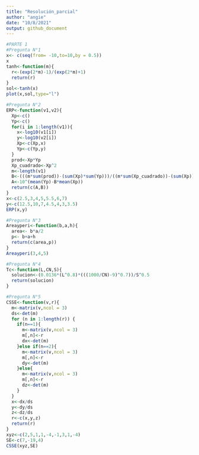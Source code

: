 ```yaml
---
title: "Resolución_parcial"
author: "angie"
date: "10/8/2021"
output: github_document
---
```


```r

#PARTE 1
#Pregunta N°1
x<- c(seq(from= -10,to=10,by = 0.5))
x
tanh<-function(m){
  r<-(exp(2*m)-1)/(exp(2*m)+1)
  return(r)
}
sol<-tanh(x)
plot(x,sol,type="l")

#Pregunta N°2
ERP<-function(v1,v2){
  Xp<-c()
  Yp<-c()
  for(i in 1:length(v1)){
    x<-log10(v1[i])
    y<-log10(v2[i])
    Xp<-c(Xp,x)
    Yp<-c(Yp,y)
  }
  prod<-Xp*Yp
  Xp_cuadrado<-Xp^2
  m<-length(v1)
  B<-(((m*sum(prod))-(sum(Xp)*sum(Yp)))/((m*sum(Xp_cuadrado))-(sum(Xp))^2))
  A<-10^(mean(Yp)-B*mean(Xp))
  return(c(A,B))
}
x<-c(2.5,3,4,5,5.5,6,7)
y<-c(12.5,10,7,4.5,4,3,3.5)
ERP(x,y)

#Pregunta N°3
Areayperi<-function(b,a,h){
  area<- b*a/2
  p<- b+a+h
  return(c(area,p))
}
Areayperi(3,4,5)

#Pregunta N°4
Tc<-function(L,CN,S){
  solucion<-(0.0136*(L^0.8)*(((1000/CN)-9)^0.7))/S^0.5
  return(solucion)
}

#Pregunta N°5
CSSE<-function(v,r){
  m<-matrix(v,ncol = 3)
  ds<-det(m)
  for (n in 1:length(r)) {
    if(n==1){
      m<-matrix(v,ncol = 3)
      m[,n]<-r
      dx<-det(m)
    }else if(n==2){
      m<-matrix(v,ncol = 3)
      m[,n]<-r
      dy<-det(m)
    }else{
      m<-matrix(v,ncol = 3)
      m[,n]<-r
      dz<-det(m)
    }
  }
  x<-dx/ds
  y<-dy/ds
  z<-dz/ds
  r<-c(x,y,z)
  return(r)
}
xyz<-c(2,5,1,1,-4,-1,3,1,-4)
SE<-c(7,-19,4)
CSSE(xyz,SE)


```

